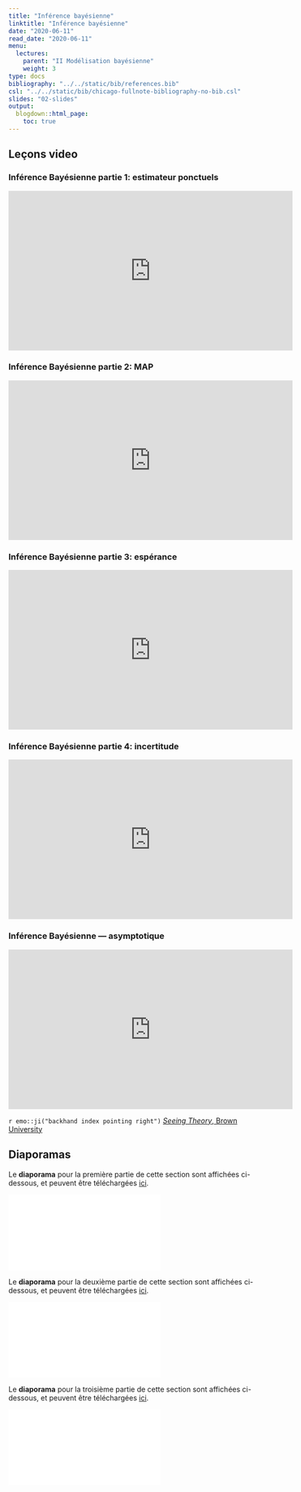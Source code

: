 ```yaml
---
title: "Inférence bayésienne"
linktitle: "Inférence bayésienne"
date: "2020-06-11"
read_date: "2020-06-11"
menu:
  lectures:
    parent: "II Modélisation bayésienne"
    weight: 3
type: docs
bibliography: "../../static/bib/references.bib"
csl: "../../static/bib/chicago-fullnote-bibliography-no-bib.csl"
slides: "02-slides"
output:
  blogdown::html_page:
    toc: true
---
```


## Leçons video


### Inférence Bayésienne partie 1: estimateur ponctuels
<iframe width="560" height="315" src="https://www.youtube.com/embed/jYhctgHLs9A" frameborder="0" allow="accelerometer; autoplay; encrypted-media; gyroscope; picture-in-picture" allowfullscreen></iframe>

### Inférence Bayésienne partie 2: MAP
<iframe width="560" height="315" src="https://www.youtube.com/embed/K8SDbqXAsb8" frameborder="0" allow="accelerometer; autoplay; encrypted-media; gyroscope; picture-in-picture" allowfullscreen></iframe>

### Inférence Bayésienne partie 3: espérance
<iframe width="560" height="315" src="https://www.youtube.com/embed/7u5KokmXOHE" frameborder="0" allow="accelerometer; autoplay; encrypted-media; gyroscope; picture-in-picture" allowfullscreen></iframe>

### Inférence Bayésienne partie 4: incertitude
<iframe width="560" height="315" src="https://www.youtube.com/embed/4E7p5T4rLKM" frameborder="0" allow="accelerometer; autoplay; encrypted-media; gyroscope; picture-in-picture" allowfullscreen></iframe>


### Inférence Bayésienne --- asymptotique
<iframe width="560" height="315" src="https://www.youtube.com/embed/RdhyuOl17OM" frameborder="0" allow="accelerometer; autoplay; encrypted-media; gyroscope; picture-in-picture" allowfullscreen></iframe>

`r emo::ji("backhand index pointing right")` [*Seeing Theory*, Brown University](http://students.brown.edu/seeing-theory/bayesian-inference/index.html\#section3)

## Diaporamas

Le **diaporama** pour la première partie de cette section sont affichées ci-dessous, et peuvent être téléchargées [ici](/slides/slidesInference.pdf).

<html>
<body>
  <object data="/slides/slidesInference.pdf##view=fit" type="application/pdf" width="420" height="237">
        <embed src="/slides/slidesInference.pdf##view=fit" type="application/pdf"/>
  </object>
</body>
</html>

Le **diaporama** pour la deuxième partie de cette section sont affichées ci-dessous, et peuvent être téléchargées [ici](/slides/slidesUncertainty.pdf).

<html>
<body>
  <object data="/slides/slidesUncertainty.pdf##view=fit" type="application/pdf" width="420" height="237">
        <embed src="/slides/slidesUncertainty.pdf##view=fit" type="application/pdf"/>
  </object>
</body>
</html>

Le **diaporama** pour la troisième partie de cette section sont affichées ci-dessous, et peuvent être téléchargées [ici](/slides/slidesAsymptotics.pdf).

<html>
<body>
  <object data="/slides/slidesAsymptotics.pdf##view=fit" type="application/pdf" width="420" height="237">
        <embed src="/slides/slidesAsymptotics.pdf##view=fit" type="application/pdf"/>
  </object>
</body>
</html>
